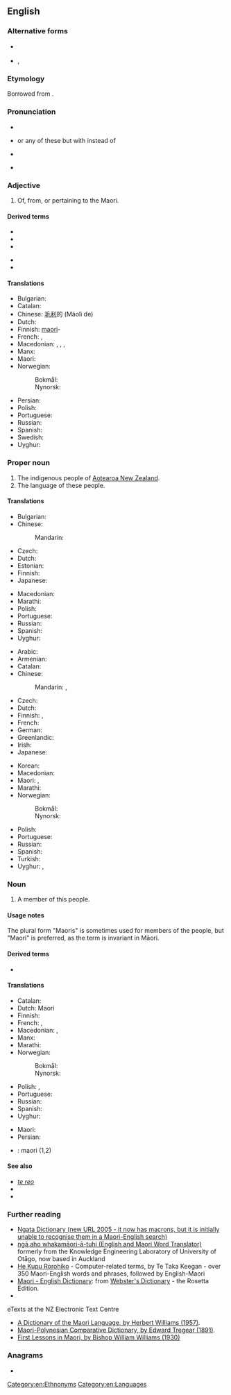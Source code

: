 {{also|maori|māori|Māori}}
==English==
{{interwiktionary|code=mi}}
{{wikipedia}}

===Alternative forms===
* {{l|en|Māori}} {{qualifier|preferred usage in Māori text}}
* {{l|en|Mäori}}, {{l|en|Maaori}} {{qualifier|alternative usage in Māori text when macrons are not available}}

===Etymology===
Borrowed from {{bor|en|mi|māori||aborigine, native; normal, ordinary, plain|notext=1}}.

===Pronunciation===
* {{IPA|/ˈmaʊɹi/|lang=en}}
* {{a|NZ|non-standard}} {{IPA|/ˈmɑːɹi/|/ˈmoʊɹi/|/ˈmɔːɹi/|/ˈmɛəɹi/|lang=en}} or any of these but with {{IPAchar|/ɾ/}} instead of {{IPAchar|/ɹ/}}
* {{a|US|dialectal|non-standard}} {{IPA|/meɪˈ(j)ɔːɹi/|lang=en}}
* {{rhymes|aʊɹi|lang=en}}

===Adjective===
{{head|en|adjective}}

# Of, from, or pertaining to the Maori.

====Derived terms====
{{der-top}}
* {{l|en|Maori onion}}
* {{l|en|Maori rat}}
* {{l|en|Maori title}}
{{der-mid}}
* {{l|en|Maoridom}}
* {{l|en|Maoriness}}
{{der-bottom}}

====Translations====
{{trans-top|of, from, or pertaining to the Māori}}
* Bulgarian: {{t|bg|маорски}}
* Catalan: {{t|ca|maori}}
* Chinese: [[毛利]]的 (Máolì de)
* Dutch: {{t+|nl|Maori}}
* Finnish: [[maori]]-
* French: {{t+|fr|maori|m}}, {{t+|fr|maorie|f}}
* Macedonian: {{t|mk|маорски|m|tr=máorski}}, {{t|mk|маорска|f|tr=máorska}}, {{t|mk|маорско|n|tr=máorsko}}, {{t|mk|маорски|p|tr=máorski}}
* Manx: {{t|gv|Maorach}}
* Maori: {{t|mi|Māori}}
* Norwegian:
*: Bokmål: {{t|nb|maorisk}}
*: Nynorsk: {{t|nn|maorisk}}
{{trans-mid}}
* Persian: {{t+|fa|مائوری|tr=Mā'ori}}
* Polish: {{t|pl|maoryski}}
* Portuguese: {{t+|pt|maori}}
* Russian: {{t|ru|маори́йский}}
* Spanish: {{t+|es|maorí}}
* Swedish: {{t+|sv|maorisk}}
* Uyghur: {{t|ug|ماۋرى}}
{{trans-bottom}}

===Proper noun===
{{en-proper noun}}

# The indigenous people of [[Aotearoa New Zealand]].
# The language of these people.

====Translations====
{{trans-top|indigenous people of Aotearoa New Zealand}}
* Bulgarian: {{t|bg|маори|p}}
* Chinese:
*: Mandarin: {{t+|cmn|毛利人|tr=Máolì-rén|sc=Hani}}
* Czech: {{t|cs|Maoři}}
* Dutch: {{t+|nl|Maori|p}}
* Estonian: {{t+|et|maur}}
* Finnish: {{t|fi|maorit|p}}
* Japanese: {{t|ja|マオリ人|tr=Maori-jin}}
{{trans-mid}}
* Macedonian: {{t|mk|Маори|p|tr=Máori}}
* Marathi: {{t|mr|माओरी|tr=māorī|sc=Deva}}
* Polish: {{t|pl|Maorysi|p}}
* Portuguese: {{t+|pt|maori|m}}
* Russian: {{t+|ru|ма́ори|m|f}}
* Spanish: {{t+|es|maorí|m|f}}
* Uyghur: {{t|ug|ماۋرىلار}}
{{trans-bottom}}

{{trans-top|language of the Māori}}
* Arabic: {{t|ar|مَاوْرِي|m|tr=mawrī}}
* Armenian: {{t|hy|մաորի|sc=Armn}}
* Catalan: {{t|ca|maori|m}}
* Chinese:
*: Mandarin: {{t|cmn|毛利語|sc=Hani}}, {{t|cmn|毛利语|tr=Máolì-yǔ|sc=Hani}}
* Czech: {{t|cs|maorština|f}}
* Dutch: {{t+|nl|Maori|n}}
* Finnish: {{t+|fi|maori}}, {{t|fi|maorin kieli}}
* French: {{t+|fr|maori|m}}
* German: {{t+|de|Maori|n}}
* Greenlandic: {{t|kl|Maorimiutut}}
* Irish: {{t|ga|Maorais|f}}
* Japanese: {{t+|ja|マオリ語|tr=Maori-go}}
{{trans-mid}}
* Korean: {{t|ko|마오리어|tr=Maori-eo}}
* Macedonian: {{t|mk|маорски|m|tr=máorski}}
* Maori: {{t|mi|te reo Māori}}, {{t|mi|Māori}}
* Marathi: {{t|mr|माओरी|f|tr=māorī|sc=Deva}}
* Norwegian:
*: Bokmål: {{t+|nb|maori}}
*: Nynorsk: {{t|nn|maori}}
* Polish: {{t|pl|maoryski|m}}
* Portuguese: {{t+|pt|maori|m}}
* Russian: {{t+|ru|ма́ори|m}}
* Spanish: {{t+|es|maorí|m}}
* Turkish: {{t|tr|Maori dili}}
* Uyghur: {{t|ug|ماۋرى تىلى}}, {{t|ug|ماۋرىچە}}
{{trans-bottom}}

===Noun===
{{en-noun|Maori|Maoris}}

# A member of this people.

====Usage notes====
The plural form "Maoris" is sometimes used for members of the people, but "Maori" is preferred, as the term is invariant in Māori.

====Derived terms====
* {{l|en|Maoriland}}

====Translations====
{{trans-top|member of the people of New Zealand}}
* Catalan: {{t|ca|maori|m|f}}
* Dutch: Maori {{g|m|f}}
* Finnish: {{t+|fi|maori}}
* French: {{t+|fr|Maori|m}}, {{t|fr|Maorie|f}}
* Macedonian: {{t|mk|Маор|m|tr=Máor}}, {{t|mk|Маорка|f|tr=Máorka}}
* Manx: {{t|gv|Maorach|m}}
* Marathi: {{t|mr|माओरी|tr=māorī|sc=Deva}}
* Norwegian:
*: Bokmål: {{t+|nb|maori|m}}
*: Nynorsk: {{t|nn|maori|m}}
{{trans-mid}}
* Polish: {{t|pl|Maorys|m}}, {{t|pl|Maoryska|f}}
* Portuguese: {{t+|pt|maori|m}}
* Russian: {{t+|ru|ма́ори|m|f}}
* Spanish: {{t+|es|maorí|m|f}}
* Uyghur: {{t|ug|ماۋرى}}
{{trans-bottom}}

{{checktrans-top}}
* Maori: {{t-check|mi|Māori}}
* Persian: {{t+check|fa|مائوری|tr=mā’ori}}
{{trans-mid}}
* {{ttbc|sv}}: maori (1,2)
{{trans-bottom}}

====See also====
* ''[[te reo]]''
* {{l|en|Index:Maori|Index of Maori words}}
* {{langcat|mi}}

===Further reading===
* [http://www.learningmedia.co.nz/nz/online/ngata/ Ngata Dictionary (new URL 2005 - it now has macrons, but it is initially unable to recognise them in a Maori-English search)] <!-- Robin wrote to Learning Media about it a second time on 25 May -->
* [http://translator.kedri.info ngā aho whakamāori-ā-tuhi (English and Maori Word Translator)] formerly from the Knowledge Engineering Laboratory of University of Otāgo, now based in Auckland
* [http://www.cs.waikato.ac.nz/~tetaka/kupurorohiko.htm He Kupu Rorohiko] - Computer-related terms, by Te Taka Keegan - over 350 Maori-English words and phrases, followed by English-Maori
* [http://www.websters-online-dictionary.org/definition/Maori-english/ Maori - English Dictionary]: from [http://www.websters-online-dictionary.org/ Webster's Dictionary] - the Rosetta Edition.
* {{ISO 639|link=Ethnologue|1code=mi|code=mri}}
; eTexts at the NZ Electronic Text Centre
* [http://www.nzetc.org/tm/scholarly/tei-WillDict.html A Dictionary of the Maori Language, by Herbert Williams (1957)].
* [http://www.nzetc.org/tm/scholarly/tei-TreMaor.html Maori-Polynesian Comparative Dictionary, by Edward Tregear (1891)].
* [http://www.nzetc.org/tm/scholarly/tei-WilFirs.html First Lessons in Maori, by Bishop William Williams (1930)]

===Anagrams===
* {{anagrams|en|Mario|Moira|Omari|morai|moria}}

[[Category:en:Ethnonyms]]
[[Category:en:Languages]]